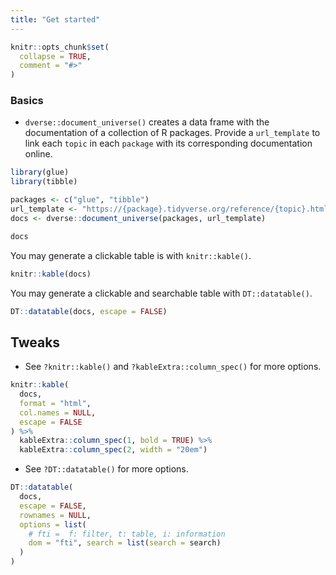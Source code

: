 ```yaml
---
title: "Get started"
---
```


```r
knitr::opts_chunk$set(
  collapse = TRUE,
  comment = "#>"
)
```

### Basics

* `dverse::document_universe()` creates a data frame with the documentation of a
collection of R packages. Provide a `url_template` to link each `topic` in each
`package` with its corresponding documentation online.

```r
library(glue)
library(tibble)

packages <- c("glue", "tibble")
url_template <- "https://{package}.tidyverse.org/reference/{topic}.html"
docs <- dverse::document_universe(packages, url_template)

docs
```

You may generate a clickable table is with `knitr::kable()`.

```r
knitr::kable(docs)
```

You may generate a clickable and searchable table with `DT::datatable()`.

```r
DT::datatable(docs, escape = FALSE)
```

## Tweaks

* See `?knitr::kable()` and `?kableExtra::column_spec()` for more options.

```r
knitr::kable(
  docs,
  format = "html",
  col.names = NULL,
  escape = FALSE
) %>%
  kableExtra::column_spec(1, bold = TRUE) %>%
  kableExtra::column_spec(2, width = "20em")
```

* See `?DT::datatable()` for more options.

```r
DT::datatable(
  docs,
  escape = FALSE,
  rownames = NULL,
  options = list(
    # fti =  f: filter, t: table, i: information
    dom = "fti", search = list(search = search)
  )
)
```

